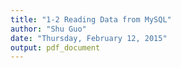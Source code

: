 ```yaml
---
title: "1-2 Reading Data from MySQL"
author: "Shu Guo"
date: "Thursday, February 12, 2015"
output: pdf_document
---
```


